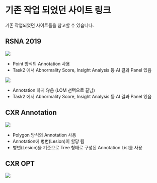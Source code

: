 
# 기존 작업 되었던 사이트 링크

기존 작업되었던 사이트들을 참고할 수 있습니다.

## RSNA 2019

<a href="https://rsna-quiz-cxr-staging.lunit.io/">
    <img src={require('./images/rsna-quiz-cxr.png')} style={{width}} />
</a>

- Point 방식의 Annotation 사용
- Task2 에서 Abnormality Score, Insight Analysis 등 AI 결과 Panel 있음

<a href="https://rsna-quiz-mmg-staging.lunit.io/">
    <img src={require('./images/rsna-quiz-mmg.png')} style={{width}} />
</a>

- Annotation 하지 않음 (LOM 선택으로 끝남)
- Task2 에서 Abnormality Score, Insight Analysis 등 AI 결과 Panel 있음

## CXR Annotation

<a href="https://annotation-cxr-staging.lunit.io/">
    <img src={require('./images/annotation-cxr.png')} style={{width}} />
</a>

- Polygon 방식의 Annotation 사용
- Annotation에 병변(Lesion)이 할당 됨
- 병변(Lesion)을 기준으로 Tree 형태로 구성된 Annotation List를 사용 

## CXR OPT

<a href="https://cxr-opt-staging.lunit.io/">
    <img src={require('./images/opt-cxr.png')} style={{width}} />
</a>